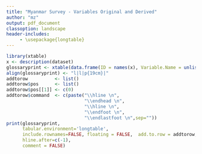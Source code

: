 ```yaml
---
title: "Myanmar Survey - Variables Original and Derived"
author: "mz"
output: pdf_document
classoption: landscape
header-includes:
     - \usepackage{longtable}
---
```


<!-- Just list of original variables in dataset. -->

```r
library(xtable)
x <- description(dataset)
glossaryprint <- xtable(data.frame(ID = names(x), Variable.Name = unlist(x)))
align(glossaryprint) <- "l|l|p{19cm}|"
addtorow          <- list()
addtorow$pos      <- list()
addtorow$pos[[1]] <- c(0)
addtorow$command  <- c(paste("\\hline \n",
                             "\\endhead \n",
                             "\\hline \n",
                             "\\endfoot \n",
                             "\\endlastfoot \n",sep=""))
print(glossaryprint,  
      tabular.environment='longtable', 
      include.rownames=FALSE, floating = FALSE,  add.to.row = addtorow,
      hline.after=c(-1),
      comment = FALSE)
```